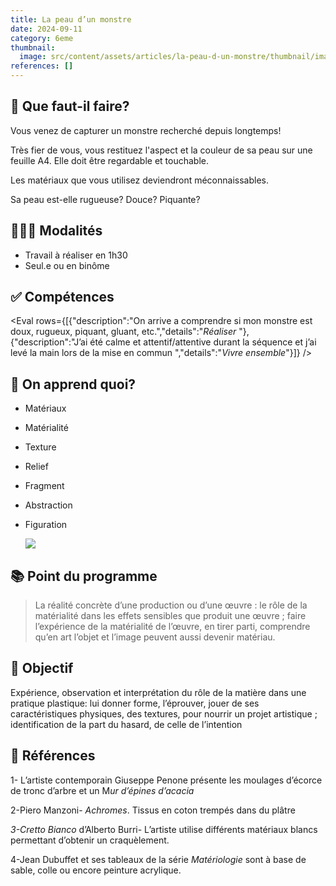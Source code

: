 ```yaml
---
title: La peau d’un monstre
date: 2024-09-11
category: 6eme
thumbnail:
  image: src/content/assets/articles/la-peau-d-un-monstre/thumbnail/image.webp
references: []
---
```

## 🤔 Que faut-il faire?

Vous venez de capturer un monstre recherché depuis longtemps!&#x20;

Très fier de vous, vous restituez l'aspect et la couleur de sa peau sur une feuille A4. Elle doit être regardable et touchable.

&#x20;Les matériaux que vous utilisez deviendront méconnaissables.&#x20;

Sa peau est-elle rugueuse? Douce? Piquante?

## 👩🏼‍🏫 Modalités

* Travail à réaliser en 1h30&#x20;
* Seul.e ou en binôme

## ✅ Compétences

<Eval rows={[{"description":"On arrive a comprendre si mon monstre est doux, rugueux, piquant, gluant, etc.","details":"*Réaliser* "},{"description":"J’ai été calme et attentif/attentive durant la séquence et j’ai levé la main lors de la mise en commun ","details":"*Vivre ensemble*"}]} />

## 🧐 On apprend quoi?

* Matériaux
* Matérialité
* Texture
* Relief
* Fragment
* Abstraction
* Figuration

  ![](src/content/assets/articles/la-peau-d-un-monstre/image.png)

## 📚 Point du programme

> La réalité concrète d’une production ou d’une œuvre : le rôle de la matérialité dans les effets sensibles que produit une œuvre ; faire l’expérience de la matérialité de l’œuvre, en tirer parti, comprendre qu’en art l’objet et l’image peuvent aussi devenir matériau.

## 🏁 Objectif

Expérience, observation et interprétation du rôle de la matière dans une pratique plastique: lui donner forme, l’éprouver, jouer de ses caractéristiques physiques, des textures, pour nourrir un projet artistique ; identification de la part du hasard, de celle de l’intention

## 👀 Références

1- L’artiste contemporain Giuseppe Penone présente les moulages d’écorce de tronc d’arbre et un M*ur d’épines d’acacia*

2-Piero Manzoni- *Achromes*. Tissus en coton trempés dans du plâtre

*3-Cretto Bianco* d’Alberto Burri- L’artiste utilise différents matériaux blancs permettant d’obtenir un craquèlement.

4-Jean Dubuffet et ses tableaux de la série *Matériologie* sont à base de sable, colle ou encore peinture acrylique.
